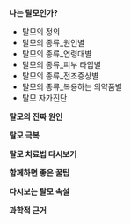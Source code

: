 ﻿
**나는 탈모인가?**
- 탈모의 정의
- 탈모의 종류_원인별
- 탈모의 종류_연령대별
- 탈모의 종류_피부 타입별
- 탈모의 종류_전조증상별
- 탈모의 종류_복용하는 의약품별
- 탈모 자가진단

**탈모의 진짜 원인**

**탈모 극복**

**탈모 치료법 다시보기**

**함께하면 좋은 꿀팁**

**다시보는 탈모 속설**

**과학적 근거**

